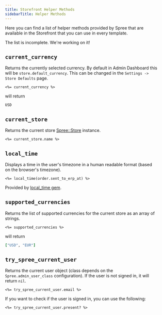 ```yaml
---
title: Storefront Helper Methods
sidebarTitle: Helper Methods
---
```


Here you can find a list of helper methods provided by Spree that are available in the Storefront that you can use in every template.

<Warning>
The list is incomplete. We're working on it!
</Warning>

## `current_currency`

Returns the currently selected currency. By default in Admin Dashboard this will be `store.default_currency`. This can be changed in the `Settings -> Store Defaults` page.

```erb
<%= current_currency %>
```

will return

```
USD
```

## `current_store`

Returns the current store [Spree::Store](https://github.com/spree/spree/blob/master/core/app/models/spree/store.rb) instance.

```erb
<%= current_store.name %>
```

## `local_time`

Displays a time in the user's timezone in a human readable format (based on the browser's timezone).

```erb
<%= local_time(order.sent_to_erp_at) %>
```

Provided by [local_time gem](https://github.com/basecamp/local_time).

## `supported_currencies`

Returns the list of supported currencies for the current store as an array of strings.

```erb
<%= supported_currencies %>
```

will return

```ruby
["USD", "EUR"]
```

## `try_spree_current_user`

Returns the current user object (class depends on the `Spree.admin_user_class` configuration). If the user is not signed in, it will return `nil`.

```erb
<%= try_spree_current_user.email %>
```

If you want to check if the user is signed in, you can use the following:

```erb
<%= try_spree_current_user.present? %>
```